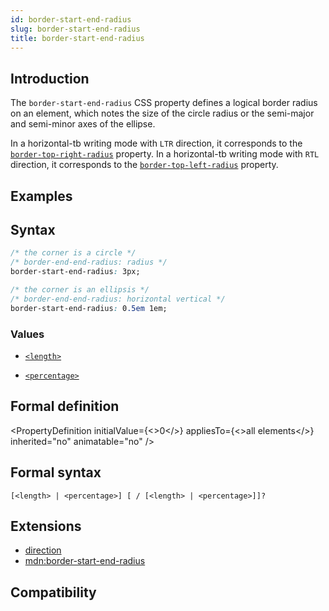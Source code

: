 ```yaml
---
id: border-start-end-radius
slug: border-start-end-radius
title: border-start-end-radius
---
```


## Introduction

The `border-start-end-radius` CSS property defines a logical border radius on an element, which notes the size of the circle radius or the semi-major and semi-minor axes of the ellipse.

In a horizontal-tb writing mode with `LTR` direction, it corresponds to the [`border-top-right-radius`](./border-top-right-radius) property.
In a horizontal-tb writing mode with `RTL` direction, it corresponds to the [`border-top-left-radius`](./border-top-left-radius) property.

## Examples


<Go
  example="css-api"
  defaultFile="src/border-start-end-radius/App.tsx"
  img="/assets/doc/css/border-start-end-radius.jpg"
  defaultEntryFile="dist/border-start-end-radius.lynx.bundle"
  entry="src/border-start-end-radius"
/>

## Syntax

```css
/* the corner is a circle */
/* border-end-end-radius: radius */
border-start-end-radius: 3px;

/* the corner is an ellipsis */
/* border-end-end-radius: horizontal vertical */
border-start-end-radius: 0.5em 1em;
```

### Values

- [`<length>`](api/css/data-type/length)

- [`<percentage>`](api/css/data-type/percentage)

## Formal definition


<PropertyDefinition
  initialValue={<>0</>}
  appliesTo={<>all elements</>}
  inherited="no"
  animatable="no"
/>

## Formal syntax

```
[<length> | <percentage>] [ / [<length> | <percentage>]]?
```

## Extensions

- [direction](./direction)
- [mdn:border-start-end-radius](https://developer.mozilla.org/en-US/docs/Web/CSS/border-start-end-radius)

## Compatibility


<LegacyCompatTable metadata="css/properties/border-start-end-radius" />
